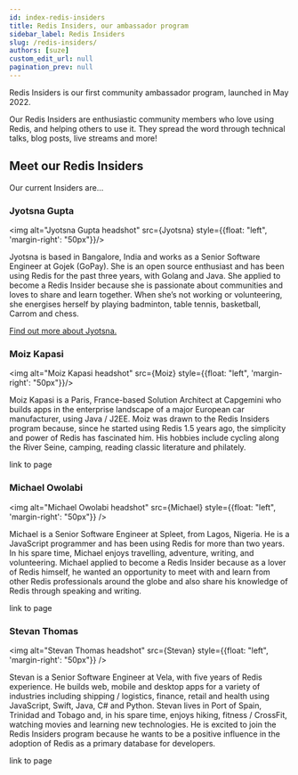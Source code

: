 ```yaml
---
id: index-redis-insiders
title: Redis Insiders, our ambassador program
sidebar_label: Redis Insiders
slug: /redis-insiders/
authors: [suze]
custom_edit_url: null
pagination_prev: null
---
```


Redis Insiders is our first community ambassador program, launched in May 2022.

Our Redis Insiders are enthusiastic community members who love using Redis, and helping others to use it.  They spread the word through technical talks, blog posts, live streams and more!

## Meet our Redis Insiders

Our current Insiders are...

### Jyotsna Gupta

<img alt="Jyotsna Gupta headshot" src={Jyotsna} style={{float: "left", 'margin-right': "50px"}}/>

Jyotsna is based in Bangalore, India and works as a Senior Software Engineer at Gojek (GoPay).  She is an open source enthusiast and has been using Redis for the past three years, with Golang and Java.  She applied to become a Redis Insider because she is passionate about communities and loves to share and learn together.  When she’s not working or volunteering, she energises herself by playing badminton, table tennis, basketball, Carrom and chess.

[Find out more about Jyotsna.](./jyotsna-gupta/)

<div style={{clear: "left"}}></div>

### Moiz Kapasi

<img alt="Moiz Kapasi headshot" src={Moiz} style={{float: "left", 'margin-right': "50px"}}/>

Moiz Kapasi is a Paris, France-based Solution Architect at Capgemini who builds apps in the enterprise landscape of a major European car manufacturer, using Java / J2EE.  Moiz was drawn to the Redis Insiders program because, since he started using Redis 1.5 years ago, the simplicity and power of Redis has fascinated him.  His hobbies include cycling along the River Seine, camping, reading classic literature and philately.

link to page
<div style={{clear: "left"}}></div>

### Michael Owolabi

<img alt="Michael Owolabi headshot" src={Michael} style={{float: "left", 'margin-right': "50px"}} />

Michael is a Senior Software Engineer at Spleet, from Lagos, Nigeria.  He is a JavaScript programmer and has been using Redis for more than two years.  In his spare time, Michael enjoys travelling, adventure, writing, and volunteering.  Michael applied to become a Redis Insider because as a lover of Redis himself, he wanted an opportunity to meet with and learn from other Redis professionals around the globe and also share his knowledge of Redis through speaking and writing.

link to page
<div style={{clear: "left"}}></div>

### Stevan Thomas

<img alt="Stevan Thomas headshot" src={Stevan} style={{float: "left", 'margin-right': "50px"}} />

Stevan is a Senior Software Engineer at Vela, with five years of Redis experience.  He builds web, mobile and desktop apps for a variety of industries including shipping / logistics, finance, retail and health using JavaScript, Swift, Java, C# and Python.  Stevan lives in Port of Spain, Trinidad and Tobago and, in his spare time, enjoys hiking, fitness / CrossFit, watching movies and learning new technologies.  He is excited to join the Redis Insiders program because he wants to be a positive influence in the adoption of Redis as a primary database for developers.

link to page
<div style={{clear: "left"}}></div>
